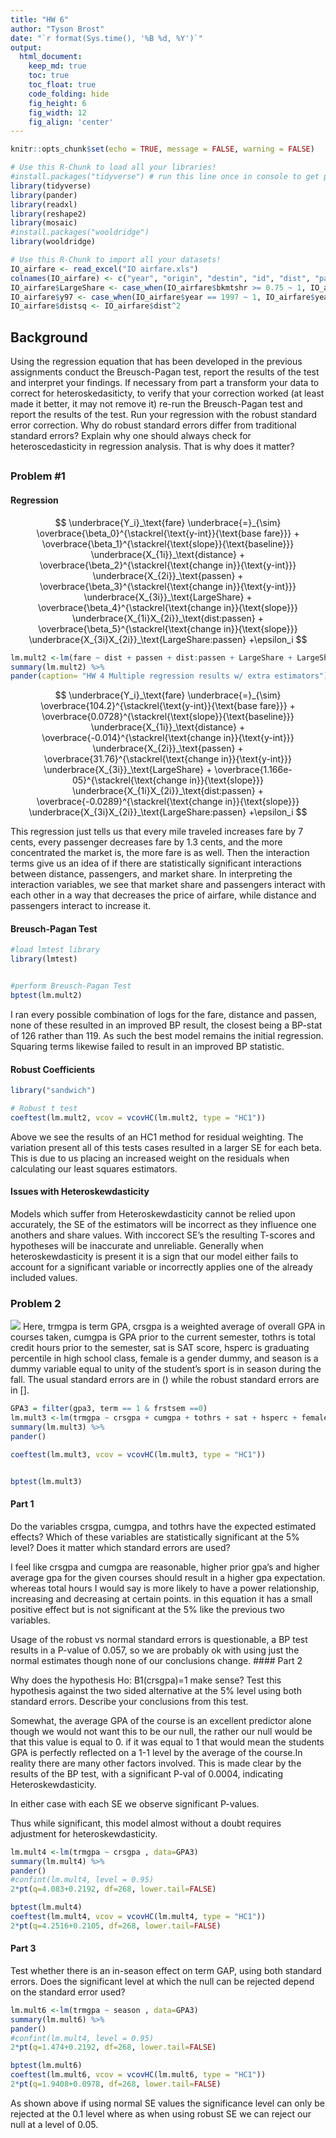 ```yaml
---
title: "HW 6"
author: "Tyson Brost"
date: "`r format(Sys.time(), '%B %d, %Y')`"
output:
  html_document:  
    keep_md: true
    toc: true
    toc_float: true
    code_folding: hide
    fig_height: 6
    fig_width: 12
    fig_align: 'center'
---
```


```r
knitr::opts_chunk$set(echo = TRUE, message = FALSE, warning = FALSE)
```

```r
# Use this R-Chunk to load all your libraries!
#install.packages("tidyverse") # run this line once in console to get package
library(tidyverse)
library(pander)
library(readxl)
library(reshape2)
library(mosaic)
#install.packages("wooldridge")
library(wooldridge)
```

```r
# Use this R-Chunk to import all your datasets!
IO_airfare <- read_excel("IO airfare.xls")
colnames(IO_airfare) <- c("year", "origin", "destin", "id", "dist", "passen", "fare", "bkmtshr", "ldist", "y98", "y99", "y00", "lfare","ldistsq", "concen", "lpassen")
IO_airfare$LargeShare <- case_when(IO_airfare$bkmtshr >= 0.75 ~ 1, IO_airfare$bkmtshr < 0.75 ~ 0 )
IO_airfare$y97 <- case_when(IO_airfare$year == 1997 ~ 1, IO_airfare$year != 1997 ~ 0 )
IO_airfare$distsq <- IO_airfare$dist^2
```

## Background

Using the regression equation that has been developed in the previous assignments conduct the Breusch-Pagan test, report the results of the test and interpret your findings.
If necessary from part a transform your data to correct for heteroskedasiticty, to verify that your correction worked (at least made it better, it may not remove it) re-run the Breusch-Pagan test and report the results of the test.
Run your regression with the robust standard error correction. Why do robust standard errors differ from traditional standard errors?
Explain why one should always check for heteroscedasticity in regression analysis. That is why does it matter?

## {.tabset .tabset-pills .tabset-fade}

### Problem #1 {.tabset .tabset-pills .tabset-fade}


#### Regression

$$
\underbrace{Y_i}_\text{fare} \underbrace{=}_{\sim} \overbrace{\beta_0}^{\stackrel{\text{y-int}}{\text{base fare}}} + \overbrace{\beta_1}^{\stackrel{\text{slope}}{\text{baseline}}} \underbrace{X_{1i}}_\text{distance} + \overbrace{\beta_2}^{\stackrel{\text{change in}}{\text{y-int}}}  \underbrace{X_{2i}}_\text{passen} + \overbrace{\beta_3}^{\stackrel{\text{change in}}{\text{y-int}}}  \underbrace{X_{3i}}_\text{LargeShare} + \overbrace{\beta_4}^{\stackrel{\text{change in}}{\text{slope}}} \underbrace{X_{1i}X_{2i}}_\text{dist:passen}  +  \overbrace{\beta_5}^{\stackrel{\text{change in}}{\text{slope}}} \underbrace{X_{3i}X_{2i}}_\text{LargeShare:passen} +\epsilon_i
$$

```r
lm.mult2 <-lm(fare ~ dist + passen + dist:passen + LargeShare + LargeShare:passen, data=IO_airfare)
summary(lm.mult2) %>%
pander(caption= "HW 4 Multiple regression results w/ extra estimators")
```



$$
\underbrace{Y_i}_\text{fare} \underbrace{=}_{\sim} \overbrace{104.2}^{\stackrel{\text{y-int}}{\text{base fare}}} + \overbrace{0.0728}^{\stackrel{\text{slope}}{\text{baseline}}} \underbrace{X_{1i}}_\text{distance} + \overbrace{-0.014}^{\stackrel{\text{change in}}{\text{y-int}}}  \underbrace{X_{2i}}_\text{passen} + \overbrace{31.76}^{\stackrel{\text{change in}}{\text{y-int}}}  \underbrace{X_{3i}}_\text{LargeShare} + \overbrace{1.166e-05}^{\stackrel{\text{change in}}{\text{slope}}} \underbrace{X_{1i}X_{2i}}_\text{dist:passen}  +  \overbrace{-0.0289}^{\stackrel{\text{change in}}{\text{slope}}} \underbrace{X_{3i}X_{2i}}_\text{LargeShare:passen} +\epsilon_i
$$

This regression just tells us that every mile traveled increases fare by 7 cents, every passenger decreases fare by 1.3 cents, and the more concentrated the market is, the more fare is as well. Then the interaction terms give us an idea of if there are statistically significant interactions between distance, passengers, and market share. In interpreting the interaction variables, we see that market share and passengers interact with each other in a way that decreases the price of airfare, while distance and passengers interact to increase it. 

#### Breusch-Pagan Test 

```r
#load lmtest library
library(lmtest)


#perform Breusch-Pagan Test
bptest(lm.mult2)
```

I ran every possible combination of logs for the fare, distance and passen, none of these resulted in an improved BP result, the closest being a BP-stat of 126 rather than 119. As such the best model remains the initial regression. Squaring terms likewise failed to result in an improved BP statistic.


#### Robust Coefficients

```r
library("sandwich")

# Robust t test
coeftest(lm.mult2, vcov = vcovHC(lm.mult2, type = "HC1"))
```

Above we see the results of an HC1 method for residual weighting. The variation present all of this tests cases resulted in a larger SE for each beta. This is due to us placing an increased weight on the residuals when calculating our least squares estimators.

#### Issues with Heteroskewdasticity

Models which suffer from Heteroskewdasticity cannot be relied upon accurately, the SE of the estimators will be incorrect as they influence one anothers and share values. With inccorect SE's the resulting T-scores and hypotheses will be inaccurate and unreliable. Generally when heteroskewdasticity is present it is a sign that our model either fails to account for a significant variable or incorrectly applies one of the already included values.

### Problem 2 

![ ](HW6.png)
Here, trmgpa is term GPA, crsgpa is a weighted average of overall GPA in courses taken, cumgpa is GPA prior to the current semester, tothrs is total credit hours prior to the semester, sat is SAT score, hsperc is graduating percentile in high school class, female is a gender dummy, and season is a dummy variable equal to unity of the student’s sport is in season during the fall.  The usual standard errors are in () while the robust standard errors are in []. 

```r
GPA3 = filter(gpa3, term == 1 & frstsem ==0)
lm.mult3 <-lm(trmgpa ~ crsgpa + cumgpa + tothrs + sat + hsperc + female + season, data=GPA3)
summary(lm.mult3) %>%
pander()

coeftest(lm.mult3, vcov = vcovHC(lm.mult3, type = "HC1"))


bptest(lm.mult3)
```

#### Part 1

Do the variables crsgpa, cumgpa, and tothrs have the expected estimated effects? Which of these variables are statistically significant at the 5% level?  Does it matter which standard errors are used?

I feel like crsgpa and cumgpa are reasonable, higher prior gpa's and higher average gpa for the given courses should result in a higher gpa expectation. whereas total hours I would say is more likely to have a power relationship, increasing and decreasing at certain points. in this equation it has a small positive effect but is not significant at the 5% like the previous two variables.

Usage of the robust vs normal standard errors is questionable, a BP test results in a P-value of 0.057, so we are probably ok with using just the normal estimates though none of our conclusions change. 
#### Part 2

Why does the hypothesis Ho: B1(crsgpa)=1 make sense?  Test this hypothesis against the two sided alternative at the 5% level using both standard errors.  Describe your conclusions from this test.

Somewhat, the average GPA of the course is an excellent predictor alone though we would not want this to be our null, the rather our null would be that this value is equal to 0. if it was equal to 1 that would mean the students GPA is perfectly reflected on a 1-1 level by the average of the course.In reality there are many other factors involved. This is made clear by the results of the BP test, with a significant P-val of 0.0004, indicating Heteroskewdasticity.


In either case with each SE we observe significant P-values. 

Thus while significant, this model almost without a doubt requires adjustment for heteroskewdasticity.
```r
lm.mult4 <-lm(trmgpa ~ crsgpa , data=GPA3)
summary(lm.mult4) %>%
pander()
#confint(lm.mult4, level = 0.95)
2*pt(q=4.083+0.2192, df=268, lower.tail=FALSE)
```

```r
bptest(lm.mult4)
coeftest(lm.mult4, vcov = vcovHC(lm.mult4, type = "HC1"))
2*pt(q=4.2516+0.2105, df=268, lower.tail=FALSE)


```


#### Part 3

Test whether there is an in-season effect on term GAP, using both standard errors. Does the significant level at which the null can be rejected depend on the standard error used?

```r
lm.mult6 <-lm(trmgpa ~ season , data=GPA3)
summary(lm.mult6) %>%
pander()
#confint(lm.mult4, level = 0.95)
2*pt(q=1.474+0.2192, df=268, lower.tail=FALSE)
```


```r
bptest(lm.mult6)
coeftest(lm.mult6, vcov = vcovHC(lm.mult6, type = "HC1"))
2*pt(q=1.9408+0.0978, df=268, lower.tail=FALSE)


```

As shown above if using normal SE values the significance level can only be rejected at the 0.1 level where as when using robust SE we can reject our null at a level of 0.05.

##